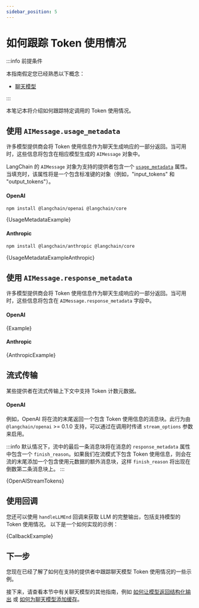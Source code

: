 ```yaml
---
sidebar_position: 5
---
```


# 如何跟踪 Token 使用情况

:::info 前提条件

本指南假定您已经熟悉以下概念：

- [聊天模型](/docs/concepts/chat_models)

:::

本笔记本将介绍如何跟踪特定调用的 Token 使用情况。

## 使用 `AIMessage.usage_metadata`

许多模型提供商会将 Token 使用信息作为聊天生成响应的一部分返回。当可用时，这些信息将包含在相应模型生成的 `AIMessage` 对象中。

LangChain 的 `AIMessage` 对象为支持的提供者包含一个 [`usage_metadata`](https://api.js.langchain.com/classes/langchain_core.messages.AIMessage.html#usage_metadata) 属性。当填充时，该属性将是一个包含标准键的对象（例如，"input_tokens" 和 "output_tokens"）。

#### OpenAI


<IntegrationInstallTooltip></IntegrationInstallTooltip>

```bash npm2yarn
npm install @langchain/openai @langchain/core
```


<CodeBlock language="typescript">{UsageMetadataExample}</CodeBlock>

#### Anthropic

```bash npm2yarn
npm install @langchain/anthropic @langchain/core
```


<CodeBlock language="typescript">{UsageMetadataExampleAnthropic}</CodeBlock>

## 使用 `AIMessage.response_metadata`

许多模型提供商会将 Token 使用信息作为聊天生成响应的一部分返回。当可用时，这些信息将包含在 `AIMessage.response_metadata` 字段中。

#### OpenAI


<CodeBlock language="typescript">{Example}</CodeBlock>

#### Anthropic


<CodeBlock language="typescript">{AnthropicExample}</CodeBlock>

## 流式传输

某些提供者在流式传输上下文中支持 Token 计数元数据。

#### OpenAI

例如，OpenAI 将在流的末尾返回一个包含 Token 使用信息的消息块。此行为由 `@langchain/openai` >= 0.1.0 支持，可以通过在调用时传递 `stream_options` 参数来启用。

:::info
默认情况下，流中的最后一条消息块将在消息的 `response_metadata` 属性中包含一个 `finish_reason`。如果我们在流模式下包含 Token 使用信息，则会在流的末尾添加一个包含使用元数据的额外消息块，这样 `finish_reason` 将出现在倒数第二条消息块上。
:::


<CodeBlock language="typescript">{OpenAIStreamTokens}</CodeBlock>

## 使用回调

您还可以使用 `handleLLMEnd` 回调来获取 LLM 的完整输出，包括支持模型的 Token 使用情况。
以下是一个如何实现的示例：


<CodeBlock language="typescript">{CallbackExample}</CodeBlock>

## 下一步

您现在已经了解了如何在支持的提供者中跟踪聊天模型 Token 使用情况的一些示例。

接下来，请查看本节中有关聊天模型的其他指南，例如 [如何让模型返回结构化输出](/docs/how_to/structured_output) 或 [如何为聊天模型添加缓存](/docs/how_to/chat_model_caching)。